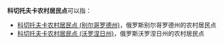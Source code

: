 '''科切托夫卡农村居民点'''可以指：
* [[科切托夫卡农村居民点_(别尔哥罗德州)|科切托夫卡农村居民点 (别尔哥罗德州)]]，俄罗斯别尔哥罗德州的农村居民点
* [[科切托夫卡农村居民点_(沃罗涅日州)|科切托夫卡农村居民点 (沃罗涅日州)]]，俄罗斯沃罗涅日州的农村居民点

{{disambig|cat=俄语译名消歧义}}